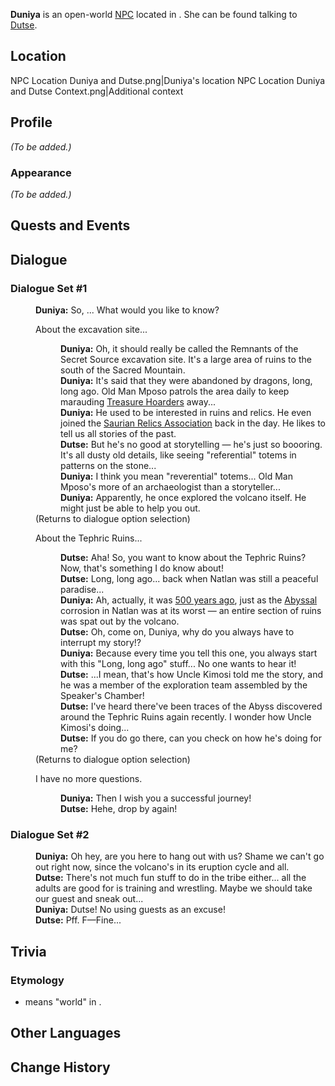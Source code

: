 {{Meta
<!-- Remove this template after adding the missing info -->
|missing_NPC_profile  = yes
}}
{{Character Infobox
|type             = Open-World NPC
|image            = NPC Duniya.png
|realname         = <!-- Optional, if different from in-game name -->
|deceased         = <!-- Past (for deceased prior to events of the game) or free response -->
|region           = Natlan
|location         = Natlan
|affiliation      = Collective of Plenty
|title            = 

|ancestry         = <!-- Clan/family -->
|father           = 
|mother           = 
|spouse           = 
|sibling          = 
|child            = 
|relative         = 
|relativeNote     = 

|voiceEN          = 
|voiceCN          = 
|voiceJP          = 
|voiceKR          = 
}}
'''Duniya''' is an open-world [[NPC]] located in {{Location|"Collective of Plenty"}}. She can be found talking to [[Dutse]].

==Location==
<gallery>
NPC Location Duniya and Dutse.png|Duniya's location
NPC Location Duniya and Dutse Context.png|Additional context
</gallery>

==Profile==
<!--Detailed story/lore information goes here.-->
''(To be added.)''

===Appearance===
<!--Keep appearance section short and concise. Limit to 2 paragraphs with 3-4 sentences each.-->
''(To be added.)''

==Quests and Events==
{{Quests and Events}}

==Dialogue==
{{Stub Dialogue|Verify conditions for the two dialogue sets.
* ''[[Nahuatzin's Leap]]'' can be completed without ever starting ''[[The Way Into the Mountain]]''. In that scenario, the moment ''Nahuatzin's Leap'' is completed, ''The Way Into the Mountain'' becomes inaccessible, and Dialogue Set #2 becomes available.
* Set #1 appears to be "talk again" dialogue for ''[[The Way Into the Mountain]]''; presumably, if you're able to see Set #1, then there should be a point when Set #1 is replaced by Set #2, right?}}
===Dialogue Set #1===
''{{cx}}''
{{Dialogue Start}}
:'''Duniya:''' So, {{Traveler}}... What would you like to know?
:{{DIcon}} About the excavation site...
::'''Duniya:''' Oh, it should really be called the Remnants of the Secret Source excavation site. It's a large area of ruins to the south of the Sacred Mountain.
::'''Duniya:''' It's said that they were abandoned by dragons, long, long ago. Old Man Mposo patrols the area daily to keep marauding [[Treasure Hoarders]] away...
::'''Duniya:''' He used to be interested in ruins and relics. He even joined the [[Saurian Relics Association (Faction)|Saurian Relics Association]] back in the day. He likes to tell us all stories of the past.
::'''Dutse:''' But he's no good at storytelling &mdash; he's just so boooring. It's all dusty old details, like seeing "referential" totems in patterns on the stone...
::'''Duniya:''' I think you mean "reverential" totems... Old Man Mposo's more of an archaeologist than a storyteller...
::'''Duniya:''' Apparently, he once explored the volcano itself. He might just be able to help you out.
:;(Returns to dialogue option selection)
:{{DIcon}} About the Tephric Ruins...
::'''Dutse:''' Aha! So, you want to know about the Tephric Ruins? Now, that's something I do know about!
::'''Dutse:''' Long, long ago... back when Natlan was still a peaceful paradise...
::'''Duniya:''' Ah, actually, it was [[cataclysm|500 years ago]], just as the [[Abyss]]al corrosion in Natlan was at its worst &mdash; an entire section of ruins was spat out by the volcano.
::'''Dutse:''' Oh, come on, Duniya, why do you always have to interrupt my story!?
::'''Duniya:''' Because every time you tell this one, you always start with this "Long, long ago" stuff... No one wants to hear it!
::'''Dutse:''' ...I mean, that's how Uncle Kimosi told me the story, and he was a member of the exploration team assembled by the Speaker's Chamber!
::'''Dutse:''' I've heard there've been traces of the Abyss discovered around the Tephric Ruins again recently. I wonder how Uncle Kimosi's doing...
::'''Dutse:''' If you do go there, can you check on how he's doing for me?
:;(Returns to dialogue option selection)
:{{DIcon}} I have no more questions.
::'''Duniya:''' Then I wish you a successful journey!
::'''Dutse:''' Hehe, drop by again!
{{Dialogue End}}

===Dialogue Set #2===
''{{cx}}''
{{Dialogue Start}}
:'''Duniya:''' Oh hey, are you here to hang out with us? Shame we can't go out right now, since the volcano's in its eruption cycle and all.
:'''Dutse:''' There's not much fun stuff to do in the tribe either... all the adults are good for is training and wrestling. Maybe we should take our guest and sneak out...
:'''Duniya:''' Dutse! No using guests as an excuse!
:'''Dutse:''' Pff. F&mdash;Fine...
{{Dialogue End}}
<!--
==Event Dialogue==
===Event Name===
{{Dialogue Start}}
:'''Duniya:'''
{{Dialogue End}}
-->
==Trivia==
===Etymology===
*{{wt|duniya|Duniya}} means "world" in {{w|Hausa language|Hausa}}.

==Other Languages==
{{Other Languages|default_hidden=1
|en       = Duniya
|zhs      = 度尼娅
|zhs_rm   = 
|zht      = 度尼婭
|zht_rm   = 
|ja       = トゥナイア
|ja_rm    = 
|ko       = 두니야
|es       = Duniya
|fr       = Duniya
|ru       = Дунийя
|th       = Duniya
|vi       = Duniya
|de       = Duniya
|id       = Duniya
|pt       = Duniya
|tr       = Duniya
|it       = Duniya
}}

==Change History==
{{Change History|5.5}}
<!--
==References==
{{Reflist}}
-->